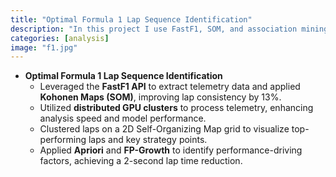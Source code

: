 ```yaml
---
title: "Optimal Formula 1 Lap Sequence Identification"
description: "In this project I use FastF1, SOM, and association mining to optimize formula 1 lap strategies and improve lap time by 2 seconds."
categories: [analysis]
image: "f1.jpg"
---
```


- **Optimal Formula 1 Lap Sequence Identification**  
  - Leveraged the **FastF1 API** to extract telemetry data and applied **Kohonen Maps (SOM)**, improving lap consistency by 13%.  
  - Utilized **distributed GPU clusters** to process telemetry, enhancing analysis speed and model performance.  
  - Clustered laps on a 2D Self-Organizing Map grid to visualize top-performing laps and key strategy points.  
  - Applied **Apriori** and **FP-Growth** to identify performance-driving factors, achieving a 2-second lap time reduction.